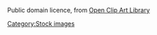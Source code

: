Public domain licence, from [http://www.openclipart.org/detail/67 Open Clip Art Library]

[[Category:Stock images]]